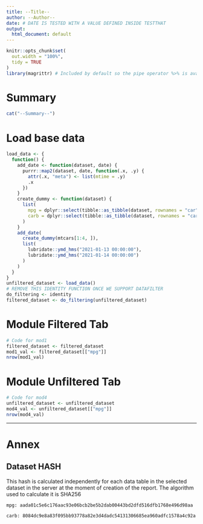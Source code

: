 ```yaml
---
title: --Title--
author: --Author--
date: # DATE IS TESTED WITH A VALUE DEFINED INSIDE TESTTHAT
output:
  html_document: default
---
```


```r
knitr::opts_chunk$set(
  out.width = "100%",
  tidy = TRUE
)
library(magrittr) # Included by default so the pipe operator %>% is available
```

# Summary

```r
cat("--Summary--")
```

# Load base data

```r
load_data <- {
  function() {
    add_date <- function(dataset, date) {
      purrr::map2(dataset, date, function(.x, .y) {
        attr(.x, "meta") <- list(mtime = .y)
        .x
      })
    }
    create_dummy <- function(dataset) {
      list(
        mpg = dplyr::select(tibble::as_tibble(dataset, rownames = "car"), car, mpg),
        carb = dplyr::select(tibble::as_tibble(dataset, rownames = "car"), car, carb)
      )
    }
    add_date(
      create_dummy(mtcars[1:4, ]),
      list(
        lubridate::ymd_hms("2021-01-13 00:00:00"),
        lubridate::ymd_hms("2021-01-14 00:00:00")
      )
    )
  }
}
unfiltered_dataset <- load_data()
# REMOVE THIS IDENTITY FUNCTION ONCE WE SUPPORT DATAFILTER
do_filtering <- identity
filtered_dataset <- do_filtering(unfiltered_dataset)
```

# Module Filtered Tab
```r
# Code for mod1
filtered_dataset <- filtered_dataset
mod1_val <- filtered_dataset[["mpg"]]
nrow(mod1_val)
```

# Module Unfiltered Tab
```r
# Code for mod4
unfiltered_dataset <- unfiltered_dataset
mod4_val <- unfiltered_dataset[["mpg"]]
nrow(mod4_val)
```

---
# Annex

## Dataset HASH

This hash is calculated independently for each data table in the selected dataset in the server at the moment of creation of the report. The algorithm used to calculate it is SHA256

```
mpg: aada01c5e6c176aac93e06bcb2be5b2dab00443bd2dfd516dfb1768e496d98aa

carb: 8084dc9e8a83f095bb93778a82e3d4dadc54131306685ea960adfc1578a4c92a
```

